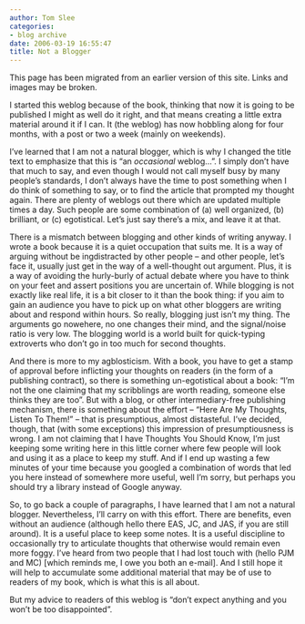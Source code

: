 ```yaml
---
author: Tom Slee
categories:
- blog archive
date: 2006-03-19 16:55:47
title: Not a Blogger
---
```


::: {.callout-note}

This page has been migrated from an earlier version of this site. 
Links and images may be broken.

:::



				

I started this weblog because of the book, thinking that now it is going to be published I might as well do it right, and that means creating a little extra material around it if I can. It (the weblog) has now hobbling along for four months, with a post or two a week (mainly on weekends).




I've learned that I am not a natural blogger, which is why I changed the title text to emphasize that this is "an _occasional_ weblog...". I simply don't have that much to say, and even though I would not call myself busy by many people's standards, I don't always have the time to post something when I do think of something to say, or to find the article that prompted my thought again. There are plenty of weblogs out there which are updated multiple times a day. Such people are some combination of (a) well organized, (b) brilliant, or (c) egotistical. Let's just say there's a mix, and leave it at that.




There is a mismatch between blogging and other kinds of writing anyway. I wrote a book because it is a quiet occupation that suits me. It is a way of arguing without be ingdistracted by other people -- and other people, let's face it, usually just get in the way of a well-thought out argument. Plus, it is a way of avoiding the hurly-burly of actual debate where you have to think on your feet and assert positions you are uncertain of. While blogging is not exactly like real life, it is a bit closer to it than the book thing: if you aim to gain an audience you have to pick up on what other bloggers are writing about and respond within hours. So really, blogging just isn't my thing. The arguments go nowehere, no one changes their mind, and the signal/noise ratio is very low. The blogging world is a world built for quick-typing extroverts who don't go in too much for second thoughts. 




And there is more to my agblosticism. With a book, you have to get a stamp of approval before
inflicting your thoughts on readers (in the form of a publishing
contract), so there is something un-egotistical about a book: "I'm not the one claiming that my scribblings are worth reading, someone else thinks they are too". But with a blog, or other intermediary-free publishing mechanism, there is something about the effort -- "Here Are My Thoughts, Listen To Them!" -- that is presumptious, almost distasteful. I've decided, though, that (with some exceptions) this impression of presumptiousness is wrong. I am not claiming that I have Thoughts You Should Know, I'm just keeping some writing here in this little corner where few people will look and using it as a place to keep my stuff. And if I end up wasting a few minutes of your time because you googled a combination of words that led you here instead of somewhere more useful, well I'm sorry, but perhaps you should try a library instead of Google anyway. 




So, to go back a couple of paragraphs, I have learned that I am not a natural blogger. Nevertheless, I'll carry on with this effort. There are benefits, even without an audience (although hello there EAS, JC, and JAS, if you are still around). It is a useful place to keep some notes. It is a useful discipline to occasionally try to articulate thoughts that otherwise would remain even more foggy. I've heard from two people that I had lost touch with (hello PJM and MC) [which reminds me, I owe you both an e-mail]. And I still hope it will help to accumulate some additional material that may be of use to readers of my book, which is what this is all about. 




But my advice to readers of this weblog is "don't expect anything and you won't be too disappointed".


		

